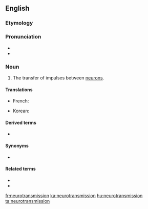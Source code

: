 ==English==

===Etymology===
{{prefix|en|neuro|transmission}}

===Pronunciation===
* {{IPA|nuɹoʊtɹænzˈmɪʃən|lang=en}}
* {{rhymes|ɪʃən|lang=en}}

===Noun===
{{en-noun}}
{{wikipedia}}

# {{lb|en|neurology}} The transfer of impulses between [[neuron]]s.

====Translations====
{{trans-top|transfer of impulses between neurons}}
* French: {{t+|fr|neurotransmission}}
{{trans-mid}}
* Korean: {{t|ko|신경전달|tr=sin-gyeongjeondal}}
{{trans-bottom}}

====Derived terms====
* {{l|en|neurotransmissional}}

====Synonyms====
* {{l|en|synaptic transmission}}

====Related terms====
* {{l|en|neurotransmitter}}
* {{l|en|neurotransmissive}}

[[fr:neurotransmission]]
[[ka:neurotransmission]]
[[hu:neurotransmission]]
[[ta:neurotransmission]]
